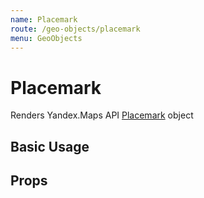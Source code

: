 ```yaml
---
name: Placemark
route: /geo-objects/placemark
menu: GeoObjects
---
```



# Placemark

Renders Yandex.Maps API [Placemark][docs] object

## Basic Usage

<Playground>
  <YMaps>
    <Map
      defaultState={{
        center: [55.751574, 37.573856],
        zoom: 5,
      }}
    >
      <Placemark geometry={[55.684758, 37.738521]} />
    </Map>
  </YMaps>
</Playground>

## Props

<Props of={_Placemark} />

[docs]:
  https://tech.yandex.com/maps/doc/jsapi/2.1/ref/reference/Placemark-docpage/
